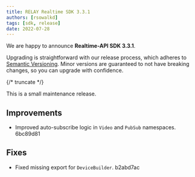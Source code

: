 ---
title: RELAY Realtime SDK 3.3.1
authors: [rsowalkd]
tags: [sdk, release]
date: 2022-07-28
---

We are happy to announce **Realtime-API SDK 3.3.1**.

Upgrading is straightforward with our release process, which adheres to [Semantic Versioning](https://semver.org/).
Minor versions are guaranteed to not have breaking changes, so you can upgrade with confidence.

<ReleaseCard library="@signalwire/realtime-api" version="3.3.1" releaseType="patch"/>

{/* truncate */}

This is a small maintenance release.

## Improvements
- Improved auto-subscribe logic in `Video` and `PubSub` namespaces. 6bc89d81

## Fixes
- Fixed missing export for `DeviceBuilder`. b2abd7ac